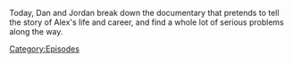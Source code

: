 {{Episode
    | title           = Dan's War
    | caption         = [https://knowledgefight.libsyn.com/707-dans-war Listen to this episode on Libsyn]
    | episodeNumber   = 707
    | length          = 02:35:21
    | airDate         = July 29, 2022
    | previousEpisode = [[706: Photobombing And Sweating]]
    | nextEpisode     = [[708: The Cuck-Destroyer Destroys The Stage]]
}}

{{Stub}}

Today, Dan and Jordan break down the documentary that pretends to tell the story of Alex's life and career, and find a whole lot of serious problems along the way.

[[Category:Episodes]]
